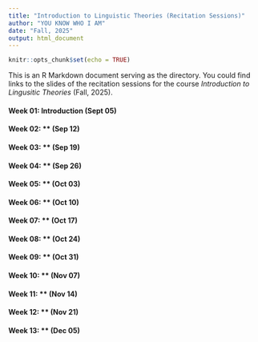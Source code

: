 ```yaml
---
title: "Introduction to Linguistic Theories (Recitation Sessions)"
author: "YOU KNOW WHO I AM"
date: "Fall, 2025"
output: html_document
---
```


```r
knitr::opts_chunk$set(echo = TRUE)
```

This is an R Markdown document serving as the directory. You could find links to the slides of the recitation sessions for the course *Introduction to Lingusitic Theories* (Fall, 2025).

#### **Week 01**: Introduction (Sept 05)
#### **Week 02**: ** (Sep 12)
#### **Week 03**: ** (Sep 19)
#### **Week 04**: ** (Sep 26)
#### **Week 05**: ** (Oct 03)
#### **Week 06**: ** (Oct 10)
#### **Week 07**: ** (Oct 17)
#### **Week 08**: ** (Oct 24)
#### **Week 09**: ** (Oct 31)
#### **Week 10**: ** (Nov 07)
#### **Week 11**: ** (Nov 14)
#### **Week 12**: ** (Nov 21)
#### **Week 13**: ** (Dec 05)